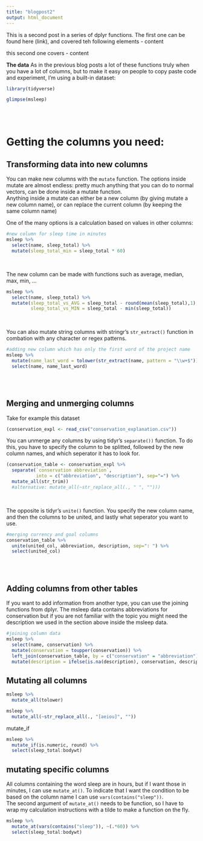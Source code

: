 ```yaml
---
title: "blogpost2"
output: html_document
---
```


This is a second post in a series of dplyr functions.
The first one can be found here (link), and covered teh following elements
- content

this second one covers
- content

**The data**
As in the previous blog posts a lot of these functions truly when you have a lot of columns, but to make it easy on people to copy paste code and experiment, I'm using a built-in dataset:
```r
library(tidyverse)

glimpse(msleep)
```
<br><br>

# Getting the columns you need:

## **Transforming data into new columns**

You can make new columns with the `mutate` function. The options inside mutate are almost endless: pretty much anything that you can do to normal vectors, can be done inside a mutate function.  
Anything inside a mutate can either be a new column (by giving mutate a new column name), or can replace the current column (by keeping the same column name)
  
One of the many options is a calculation based on values in other columns:

```r
#new column for sleep time in minutes
msleep %>%
  select(name, sleep_total) %>%
  mutate(sleep_total_min = sleep_total * 60)
```
<br>

The new column can be made with functions such as average, median, max, min, ...   

```r
msleep %>%
  select(name, sleep_total) %>%
  mutate(sleep_total_vs_AVG = sleep_total - round(mean(sleep_total),1),
         sleep_total_vs_MIN = sleep_total - min(sleep_total))
```
<br> 

You can also mutate string columns with stringr's `str_extract()` function in combation with any character or regex patterns.

```r
#adding new column which has only the first word of the project name
msleep %>%
  mutate(name_last_word = tolower(str_extract(name, pattern = "\\w+$"))) %>%
  select(name, name_last_word)
```

<br><br>




## **Merging and unmerging columns**

Take for example this dataset
```r
(conservation_expl <- read_csv("conservation_explanation.csv"))
```


You can unmerge any columns by using tidyr's `separate())` function. To do this, you have to specify the column to be splitted, followed by the new column names, and which seperator it has to look for. 

```r
(conservation_table <- conservation_expl %>%
  separate(`conservation abbreviation`, 
           into = c("abbreviation", "description"), sep="=") %>%
  mutate_all(str_trim))
  #alternative: mutate_all(~str_replace_all(., " ", "")))
```
<br>

The opposite is tidyr's `unite()` function. You specify the new column name, and then the columns to be united, and lastly what seperator you want to use. 



```r
#merging currency and goal columns
conservation_table %>%
  unite(united_col, abbreviation, description, sep=": ") %>%
  select(united_col)
```

<br><br>

## **Adding columns from other tables**

If you want to add information from another type, you can use the joining functions from dplyr. The msleep data contains abbreviations for conservation but if you are not familiar with the topic you might need the description we used in the section above inside the msleep data.  


```r
#joining column data
msleep %>%
  select(name, conservation) %>%
  mutate(conservation = toupper(conservation)) %>%
  left_join(conservation_table, by = c("conservation" = "abbreviation")) %>%
  mutate(description = ifelse(is.na(description), conservation, description))
```





## Mutating all columns


```r
msleep %>%
  mutate_all(tolower)
```

```r
msleep %>%
  mutate_all(~str_replace_all(., "[aeiou]", ""))
```


mutate_if
```r
msleep %>%
  mutate_if(is.numeric, round) %>%
  select(sleep_total:bodywt)
```


## mutating specific columns


All columns containing the word sleep are in hours, but if I want those in minutes, I can use `mutate_at()`. To indicate that I want the condition to be based on the column name I can use `vars(contains("sleep"))`.  
The second argument of `mutate_at()` needs to be function, so I have to wrap my calculation instructions with a tilde to make a function on the fly.
```r
msleep %>%
  mutate_at(vars(contains("sleep")), ~(.*60)) %>%
  select(sleep_total:bodywt)
```

